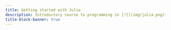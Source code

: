 ```yaml
---
title: Getting started with Julia
description: Introductory course to programming in [![](img/julia.png){width="4%" fig-alt="noshadow"}](https://julialang.org/)
title-block-banner: true
---
```



